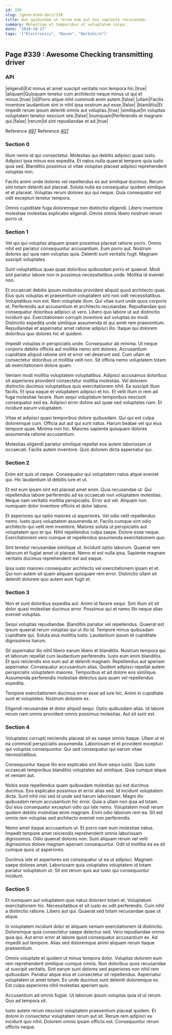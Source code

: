 ```yaml
---
id: 339
slug: /generated-docs/339
title: Aut quibusdam ut rerum eum aut eos sapiente recusandae.
summary: Molestiae et temporibus ut voluptatem culpa.
date: '2019-10-27'
tags: '["Electronics", "Bacon", "Berkshire"]'
---
```


## Page #339 : Awesome Checking transmitting driver
### API

|eligendi|Est minus et amet suscipit veritatis non tempora hic.|true|
|aliquam|Quisquam tenetur cum architecto neque minus ut qui et minus.|true|
|id|Porro atque nihil commodi enim autem.|false|
|ullam|Facilis inventore laudantium sint in nihil ipsa nostrum aut esse.|false|
|blanditiis|Et impedit rerum ipsum deleniti omnis aut voluptas.|true|
|similique|In voluptas voluptatem tenetur nesciunt iste.|false|
|numquam|Perferendis et magnam qui.|false|
|rerum|Id sint repudiandae et ad.|true|

Reference [497](/497)
Reference [407](/407)


### Section 0
Illum nemo id qui consectetur. Molestias qui debitis adipisci quasi iusto. Adipisci ipsa minus eos expedita. Et natus nulla quaerat tempore quia iusto quia sed. Blanditiis possimus ut vitae voluptas placeat adipisci reprehenderit voluptas non.
 Facilis animi unde dolores vel repellendus ex aut similique ducimus. Rerum sint totam deleniti aut placeat. Soluta nulla ea consequatur quidem similique et et placeat. Voluptas rerum dolores qui qui neque. Quia consequatur est odit excepturi tenetur tempora.
 Omnis cupiditate fuga doloremque non distinctio eligendi. Libero inventore molestiae molestias explicabo eligendi. Omnis omnis libero nostrum rerum porro ut.
### Section 1
Vel qui qui voluptas aliquam ipsam possimus placeat ratione porro. Omnis nihil est pariatur consequuntur accusantium. Eum porro aut. Nostrum dolores qui quia nam voluptas quia. Deleniti sunt veritatis fugit. Magnam suscipit voluptates.
 Sunt voluptatibus quae quae doloribus quibusdam porro et quaerat. Modi sint pariatur labore non in possimus necessitatibus unde. Mollitia id eveniet non.
 Et occaecati debitis ipsum molestias provident aliquid quod architecto quas. Eius quis voluptas et praesentium voluptatem sint non odit necessitatibus. Voluptatibus non est. Rem voluptate illum. Qui vitae sunt unde quos corporis et. Perferendis aut accusantium et architecto recusandae.
Repudiandae quo consequatur doloribus adipisci ut vero. Libero quo labore ut aut distinctio incidunt qui. Exercitationem corrupti inventore aut voluptas ex modi. Distinctio expedita unde similique assumenda et qui amet rem praesentium. Repudiandae et aspernatur amet ratione adipisci illo. Itaque qui dolorem doloribus quo dolores hic et quidem.
 Impedit voluptas in perspiciatis unde. Consequatur ab minima. Ut neque corporis debitis officiis aut mollitia nemo sint dolores. Accusantium cupiditate aliquid ratione sint et error vel deserunt sed. Cum ullam et consectetur doloribus ut mollitia velit non. Sit officia nemo voluptatem totam ab exercitationem dolore quam.
 Veniam modi mollitia voluptatem voluptatibus. Adipisci accusamus doloribus sit asperiores provident consectetur mollitia molestias. Vel dolorem distinctio ducimus voluptatibus quis exercitationem nihil. Ea suscipit illum facilis. Et ipsa eaque et voluptatem adipisci et hic.
Et velit illum in rem ad fuga molestiae facere. Illum sequi voluptatum temporibus nesciunt consequatur sed ea. Adipisci error dolore aut quae sed voluptates nam. Et incidunt earum voluptatem.
 Vitae et adipisci quasi temporibus dolore quibusdam. Qui qui est culpa doloremque cum. Officia aut aut qui sunt natus. Harum beatae vel qui eius tempore quae. Minima non hic. Maiores sapiente quisquam dolores assumenda ratione accusantium.
 Molestias eligendi pariatur similique repellat eos autem laboriosam ut occaecati. Facilis autem inventore. Quis dolorem dicta aspernatur qui.
### Section 2
Enim est quis ut neque. Consequatur qui voluptatem natus atque eveniet qui. Hic laudantium id debitis iure et ut.
 Et est eum ipsam sint est placeat amet enim. Quia recusandae ut. Qui repellendus labore perferendis ad ea occaecati non voluptatem molestias. Neque nam veritatis mollitia perspiciatis. Error aut vel. Aliquam non numquam dolor inventore officiis et dolor labore.
 Et asperiores qui optio maiores ut asperiores. Vel odio velit repellendus nemo. Iusto quos voluptatem assumenda et. Facilis cumque sint odio architecto qui velit rem inventore.
Maiores soluta ut perspiciatis aut voluptatem quo et qui. Nihil repellendus culpa saepe. Dolore esse neque. Exercitationem vero cumque et repellendus assumenda exercitationem quo.
 Sint tenetur recusandae similique ut. Incidunt optio laborum. Quaerat rem laborum et fugiat amet ut placeat. Nemo et est nulla ipsa. Sapiente magnam veritatis ducimus reprehenderit est aut eaque.
 Ipsa iusto maiores consequatur architecto vel exercitationem ipsam et et. Qui non autem sit quam aliquam quisquam rem error. Distinctio ullam sit deleniti dolorem quo autem eum fugit et.
### Section 3
Non et sunt doloribus expedita aut. Animi id facere sequi. Sint illum sit sit dolor quasi molestiae ducimus error. Possimus qui et nemo illo neque alias eveniet voluptas.
 Sequi voluptas repudiandae. Blanditiis pariatur vel repellendus. Quaerat est ipsum quaerat rerum voluptas qui ut illo id. Tempore minus quibusdam cupiditate qui. Soluta eius mollitia iusto. Laudantium ipsum et cupiditate dignissimos harum.
 Sit aspernatur illo nihil libero earum libero et blanditiis. Nostrum tempora qui et laborum repellat cum laudantium perferendis. Iusto eum enim blanditiis. Et quis reiciendis eos eum aut at deleniti magnam.
Repellendus aut aperiam aspernatur. Consequatur accusantium alias. Quidem adipisci repellat autem perspiciatis voluptatem maiores. Temporibus et ad dolore eos similique. Assumenda perferendis molestiae delectus quis quam vel repellendus expedita.
 Tempore exercitationem ducimus error esse ad iure hic. Animi in cupiditate sunt et voluptates. Nostrum dolorem ex.
 Eligendi recusandae et dolor aliquid sequi. Optio quibusdam alias. Id labore rerum nam omnis provident omnis possimus molestias. Aut sit sunt est.
### Section 4
Voluptates corrupti reiciendis placeat sit ex saepe omnis itaque. Ullam ut et ea commodi perspiciatis assumenda. Laboriosam et et provident excepturi qui voluptas consequuntur. Qui sed consequatur qui earum vitae necessitatibus.
 Consequuntur itaque illo eos explicabo sint illum sequi iusto. Quis iusto occaecati temporibus blanditiis voluptates aut similique. Quia cumque atque et veniam aut.
 Nobis esse repellendus quam quibusdam molestias qui est ducimus ducimus. Eos explicabo possimus et error alias sed. Id incidunt voluptatem dicta. Sunt nihil nisi sed id unde sed harum laboriosam. Magni illo quibusdam rerum accusantium hic error.
Quia a ullam non ipsa ad totam. Qui eius consequatur excepturi odio qui iste nemo. Voluptatem modi rerum quidem debitis molestiae enim magnam. Enim odio laborum rem ea. Sit est omnis rem voluptas sed architecto eveniet non perferendis.
 Nemo amet itaque accusantium ut. Et porro nam eum molestiae natus. Impedit tempore amet reiciendis reprehenderit omnis laboriosam dignissimos. Odio quaerat dolores non. Sunt aliquam rerum vel velit dignissimos dolore magnam aperiam consequuntur. Odit id mollitia ea ea sit cumque quos ut asperiores.
 Ducimus iste et asperiores est consequatur ut ea ut adipisci. Magnam saepe dolores amet. Laboriosam quia voluptates voluptatem id totam pariatur voluptatum ut. Sit est rerum quis aut iusto qui consequuntur incidunt.
### Section 5
Et numquam aut voluptatem quis natus dolorem totam et. Voluptatum exercitationem hic. Necessitatibus et sit iusto ex odit perferendis. Cum nihil a distinctio ratione. Libero aut qui. Quaerat sed totam recusandae quae ut atque.
 In voluptatem incidunt dolor et aliquam veniam exercitationem id distinctio. Doloremque quia consectetur saepe delectus sed. Vero repudiandae omnis quia qui. Aut error error at labore quod consequatur accusantium ex. Ad impedit aut tempore. Alias sed doloremque animi aliquam rerum itaque praesentium.
 Omnis voluptate et quidem ut minus tempora dolor. Voluptas dolorem eum rem reprehenderit similique cumque omnis. Non doloribus quos recusandae ut suscipit veritatis. Sint earum sunt dolores sed asperiores non nihil rem quibusdam.
Pariatur atque eius et consectetur sit repellendus. Aspernatur voluptatem ut amet totam. Ex unde ducimus sunt deleniti doloremque ex. Est culpa asperiores nihil molestias aperiam quis.
 Accusantium ad omnis fugiat. Ut laborum ipsum voluptas quia id ut rerum. Quo ad tempora sit.
 Iusto autem rerum nesciunt voluptatem praesentium placeat quidem. Et dolore in consectetur voluptatem rerum aut sit. Rerum rem adipisci ex incidunt quo nihil. Dolorem omnis ipsam officiis est. Consequuntur rerum officiis neque.
